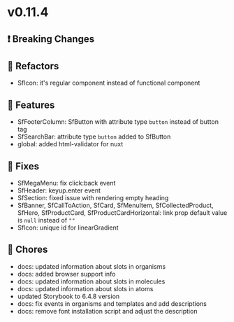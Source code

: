 
<Meta title="Releases/v0.11.x - Latest Minor/v0.11.4 - Latest/Change log" />

# v0.11.4

## ❗ Breaking Changes

## 🔨 Refactors

- SfIcon: it's regular component instead of functional component

## 🚀 Features

- SfFooterColumn: SfButton with attribute type `button` instead of button tag
- SfSearchBar: attribute type `button` added to SfButton
- global: added html-validator for nuxt

## 🐛 Fixes

- SfMegaMenu: fix click:back event 
- SfHeader: keyup.enter event
- SfSection: fixed issue with rendering empty heading
- SfBanner, SfCallToAction, SfCard, SfMenuItem, SfCollectedProduct, SfHero, SfProductCard, SfProductCardHorizontal: link prop default value is `null` instead of `""`
- SfIcon: unique id for linearGradient

## 🧹 Chores

- docs: updated information about slots in organisms
- docs: added browser support info
- docs: updated information about slots in molecules
- docs: updated information about slots in atoms
- updated Storybook to 6.4.8 version
- docs: fix events in organisms and templates and add descriptions 
- docs: remove font installation script and adjust the description 
